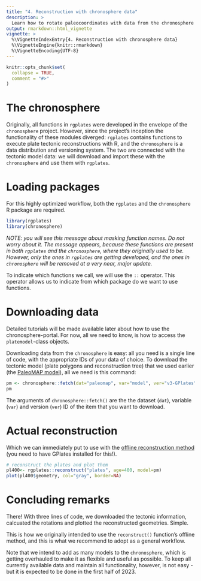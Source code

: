 ```yaml
---
title: "4. Reconstruction with chronosphere data"
description: >
  Learn how to rotate paleocoordinates with data from the chronosphere
output: rmarkdown::html_vignette
vignette: >
  %\VignetteIndexEntry{4. Reconstruction with chronosphere data}
  %\VignetteEngine{knitr::rmarkdown}
  %\VignetteEncoding{UTF-8}
---
```


```r
knitr::opts_chunk$set(
  collapse = TRUE,
  comment = "#>"
)
```

# The chronosphere

Originally, all functions in `rgplates` were developed in the envelope of the `chronosphere` project. However, since the project's inception the functionality of these modules diverged: `rgplates` contains functions to execute plate tectonic reconstructions with R, and the `chronosphere` is a data distribution and versioning system. The two are connected with the tectonic model data: we will download and import these with the `chronosphere` and use them with `rgplates`.

# Loading packages

For this highly optimized workflow, both the `rgplates` and the `chronosphere` R package are required.

```r
library(rgplates)
library(chronosphere)
```

*NOTE: you will see this message about masking function names. Do not worry about it. The message appears, because these functions are present in both `rgplates` and the `chronosphere`, where they originally used to be. However, only the ones in `rgplates` are getting developed, and the ones in `chronosphere` will be removed at a very near, major update.*

To indicate which functions we call, we will use the `::` operator. This operator allows us to indicate from which package do we want to use functions. 

# Downloading data 

Detailed tutorials will be made available later about how to use the chronosphere-portal. For now, all we need to know, is how to access the `platemodel`-class objects.

Downloading data from the `chronosphere` is easy: all you need is a single line of code, with the appropriate IDs of your data of choice. To download the tectonic model (plate polygons and reconstruction tree) that we used earlier (the [PaleoMAP model]()), all we need is this command:

```r
pm <- chronosphere::fetch(dat="paleomap", var="model", ver="v3-GPlates")
pm
```

The arguments of `chronosphere::fetch()` are the the dataset (`dat`), variable (`var`) and version (`ver`) ID of the item that you want to download.

# Actual reconstruction

Which we can immediately put to use with the [offline reconstruction method](articles/3_offline_reconstruction.html) (you need to have GPlates installed for this!). 


```r
# reconstruct the plates and plot them
pl400<- rgplates::reconstruct("plates", age=400, model=pm)
plot(pl400$geometry, col="gray", border=NA)
```

# Concluding remarks

There! With three lines of code, we downloaded the tectonic information, calcuated the rotations and plotted the reconstructed geometries. Simple.

This is how we originally intended to use the `reconstruct()` function's offline method, and this is what we recommend to adopt as a general workflow. 

Note that we intend to add as many models to the `chronosphere`, which is getting overhauled to make it as flexible and useful as possible. To keep all currently available data and maintain all functionality, however, is not easy - but it is expected to be done in the first half of 2023.  




